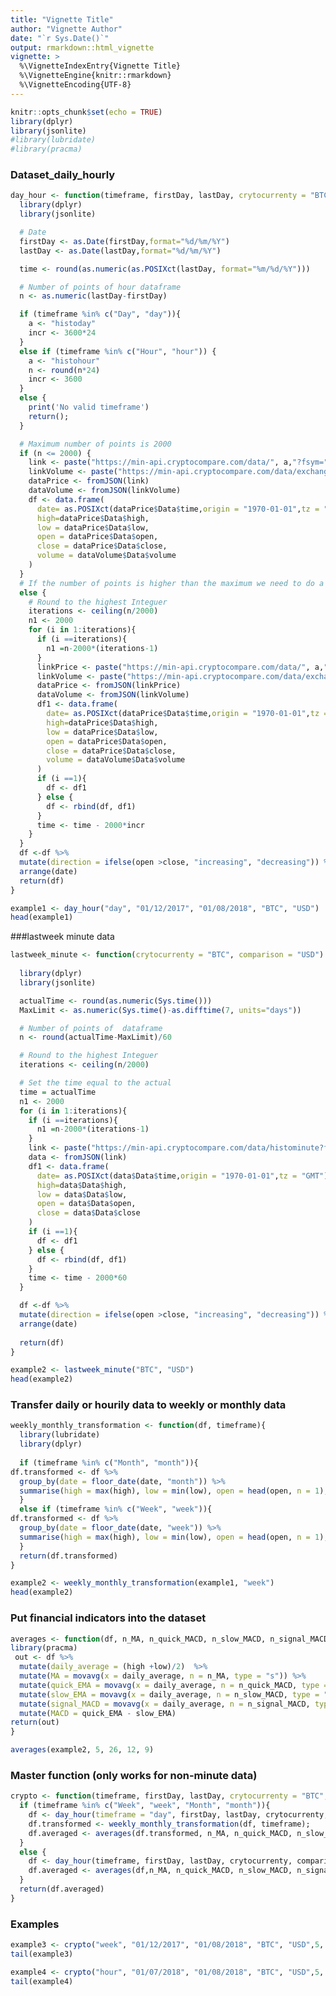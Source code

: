 ```yaml
---
title: "Vignette Title"
author: "Vignette Author"
date: "`r Sys.Date()`"
output: rmarkdown::html_vignette
vignette: >
  %\VignetteIndexEntry{Vignette Title}
  %\VignetteEngine{knitr::rmarkdown}
  %\VignetteEncoding{UTF-8}
---
```


```r
knitr::opts_chunk$set(echo = TRUE)
library(dplyr)
library(jsonlite)
#library(lubridate)
#library(pracma)
```

### Dataset_daily_hourly

```r
day_hour <- function(timeframe, firstDay, lastDay, crytocurrenty = "BTC", comparison = "USD") {
  library(dplyr)
  library(jsonlite)

  # Date
  firstDay <- as.Date(firstDay,format="%d/%m/%Y")
  lastDay <- as.Date(lastDay,format="%d/%m/%Y")

  time <- round(as.numeric(as.POSIXct(lastDay, format="%m/%d/%Y")))

  # Number of points of hour dataframe
  n <- as.numeric(lastDay-firstDay)

  if (timeframe %in% c("Day", "day")){
    a <- "histoday"
    incr <- 3600*24
  }
  else if (timeframe %in% c("Hour", "hour")) {
    a <- "histohour"
    n <- round(n*24)
    incr <- 3600
  }
  else {
    print('No valid timeframe')
    return();
  }

  # Maximum number of points is 2000
  if (n <= 2000) {
    link <- paste("https://min-api.cryptocompare.com/data/", a,"?fsym=",crytocurrenty, "&tsym=", comparison,"&limit=", n, "&aggregate=1&toTs=",time, "&extraParams=ThinkR", sep = "")
    linkVolume <- paste("https://min-api.cryptocompare.com/data/exchange/", a,"?tsym=",crytocurrenty,"&limit=", n, "&toTs=",time, "&extraParams=ThinkR", sep = "")
    dataPrice <- fromJSON(link)
    dataVolume <- fromJSON(linkVolume)
    df <- data.frame(
      date= as.POSIXct(dataPrice$Data$time,origin = "1970-01-01",tz = "GMT"),
      high=dataPrice$Data$high,
      low = dataPrice$Data$low,
      open = dataPrice$Data$open,
      close = dataPrice$Data$close,
      volume = dataVolume$Data$volume
    )
  }
  # If the number of points is higher than the maximum we need to do a for loop
  else {
    # Round to the highest Integuer
    iterations <- ceiling(n/2000)
    n1 <- 2000
    for (i in 1:iterations){
      if (i ==iterations){
        n1 =n-2000*(iterations-1)
      }
      linkPrice <- paste("https://min-api.cryptocompare.com/data/", a,"?fsym=",crytocurrenty, "&tsym=", comparison,"&limit=", n1, "&aggregate=1&toTs=",time, "&extraParams=ThinkR", sep = "")
      linkVolume <- paste("https://min-api.cryptocompare.com/data/exchange/", a,"?tsym=",crytocurrenty,"&limit=", n1, "&toTs=",time, "&extraParams=ThinkR", sep = "")
      dataPrice <- fromJSON(linkPrice)
      dataVolume <- fromJSON(linkVolume)
      df1 <- data.frame(
        date= as.POSIXct(dataPrice$Data$time,origin = "1970-01-01",tz = "GMT"),
        high=dataPrice$Data$high,
        low = dataPrice$Data$low,
        open = dataPrice$Data$open,
        close = dataPrice$Data$close,
        volume = dataVolume$Data$volume
      )
      if (i ==1){
        df <- df1
      } else {
        df <- rbind(df, df1)
      }
      time <- time - 2000*incr
    }
  }
  df <-df %>%
  mutate(direction = ifelse(open >close, "increasing", "decreasing")) %>%
  arrange(date)
  return(df)
}
```

```r
example1 <- day_hour("day", "01/12/2017", "01/08/2018", "BTC", "USD")
head(example1)
```

###lastweek minute data

```r
lastweek_minute <- function(crytocurrenty = "BTC", comparison = "USD") {
  
  library(dplyr)
  library(jsonlite)

  actualTime <- round(as.numeric(Sys.time()))
  MaxLimit <- as.numeric(Sys.time()-as.difftime(7, units="days"))

  # Number of points of  dataframe
  n <- round(actualTime-MaxLimit)/60

  # Round to the highest Integuer
  iterations <- ceiling(n/2000)

  # Set the time equal to the actual
  time = actualTime
  n1 <- 2000
  for (i in 1:iterations){
    if (i ==iterations){
      n1 =n-2000*(iterations-1)
    }
    link <- paste("https://min-api.cryptocompare.com/data/histominute?fsym=",crytocurrenty, "&tsym=", comparison,"&limit=", n1, "&aggregate=1&toTs=",time, "&extraParams=your_app_name", sep = "")
    data <- fromJSON(link)
    df1 <- data.frame(
      date= as.POSIXct(data$Data$time,origin = "1970-01-01",tz = "GMT"),
      high=data$Data$high,
      low = data$Data$low,
      open = data$Data$open,
      close = data$Data$close
    )
    if (i ==1){
      df <- df1
    } else {
      df <- rbind(df, df1)
    }
    time <- time - 2000*60
  }

  df <-df %>%
  mutate(direction = ifelse(open >close, "increasing", "decreasing")) %>%
  arrange(date)
  
  return(df)
}
```


```r
example2 <- lastweek_minute("BTC", "USD")
head(example2)
```


### Transfer daily or hourily data to weekly or monthly data

```r
weekly_monthly_transformation <- function(df, timeframe){
  library(lubridate)
  library(dplyr)
  
  if (timeframe %in% c("Month", "month")){
df.transformed <- df %>% 
  group_by(date = floor_date(date, "month")) %>% 
  summarise(high = max(high), low = min(low), open = head(open, n = 1), close = tail(close, n = 1), volume = sum(volume))
  }
  else if (timeframe %in% c("Week", "week")){
df.transformed <- df %>% 
  group_by(date = floor_date(date, "week")) %>% 
  summarise(high = max(high), low = min(low), open = head(open, n = 1), close = tail(close, n = 1), volume = sum(volume))
  }
  return(df.transformed)
}
```

```r
example2 <- weekly_monthly_transformation(example1, "week")
head(example2)
```

### Put financial indicators into the dataset
```r
averages <- function(df, n_MA, n_quick_MACD, n_slow_MACD, n_signal_MACD){
library(pracma)
 out <- df %>% 
  mutate(daily_average = (high +low)/2)  %>% 
  mutate(MA = movavg(x = daily_average, n = n_MA, type = "s")) %>% 
  mutate(quick_EMA = movavg(x = daily_average, n = n_quick_MACD, type = "e")) %>% 
  mutate(slow_EMA = movavg(x = daily_average, n = n_slow_MACD, type = "e")) %>% 
  mutate(signal_MACD = movavg(x = daily_average, n = n_signal_MACD, type = "e")) %>%
  mutate(MACD = quick_EMA - slow_EMA)
return(out)
}

```

```r
averages(example2, 5, 26, 12, 9)
```


### Master function (only works for non-minute data)
```r
crypto <- function(timeframe, firstDay, lastDay, crytocurrenty = "BTC", comparison = "USD", n_MA, n_quick_MACD, n_slow_MACD, n_signal_MACD){
  if (timeframe %in% c("Week", "week", "Month", "month")){
    df <- day_hour(timeframe = "day", firstDay, lastDay, crytocurrenty, comparison); 
    df.transformed <- weekly_monthly_transformation(df, timeframe);
    df.averaged <- averages(df.transformed, n_MA, n_quick_MACD, n_slow_MACD, n_signal_MACD)
  }
  else {
    df <- day_hour(timeframe, firstDay, lastDay, crytocurrenty, comparison);
    df.averaged <- averages(df,n_MA, n_quick_MACD, n_slow_MACD, n_signal_MACD)
  }
  return(df.averaged)
}
```


### Examples
```r
example3 <- crypto("week", "01/12/2017", "01/08/2018", "BTC", "USD",5, 26, 12, 9)
tail(example3)
```

```r
example4 <- crypto("hour", "01/07/2018", "01/08/2018", "BTC", "USD",5, 26, 12, 9)
tail(example4)
```
